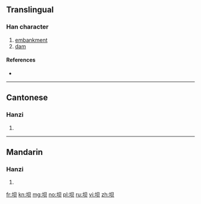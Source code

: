 {{also|壩}}
==Translingual==

===Han character===
{{Han char|rn=32|rad=土|as=04|sn=7|four=|canj=土月人 (GBO)|ids=⿰[[土]][[贝]]}}

# [[embankment]]
# [[dam]]

====References====
* {{Han ref|kx=0226.101|hdz=10422.170|uh=575D|ud=22365}}

----

==Cantonese==

===Hanzi===
{{yue-hanzi|jyut=[[ba3]]|y=ba3|tra=壩}}

# {{defn|lang=yue|sort=土04}}

----

==Mandarin==

===Hanzi===
{{cmn-hanzi|tra=壩|pin=[[bà]] ([[ba4]])|wg=pa<sup>4</sup>}}

# {{defn|lang=cmn|sort=土04}}

[[fr:坝]]
[[kn:坝]]
[[mg:坝]]
[[no:坝]]
[[pl:坝]]
[[ru:坝]]
[[vi:坝]]
[[zh:坝]]